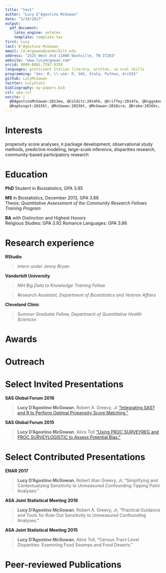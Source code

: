 ```yaml
---
title: "test"
author: "Lucy D’Agostino McGowan"
date: "3/24/2017"
output:
  pdf_document:
    latex_engine: xelatex
    template: template.tex
first: Lucy
last: D'Agostino McGowan
email: ld.mcgowan@vanderbilt.edu
address: "2525 West End 11000 Nashville, TN 37203"
website: "www.lucymcgowan.com"
orcid: 0000-0001-7297-9359
languages: proficient Italian literary, written, \& oral skills 
programming: "dev: R, \\ use: R, SAS, Stata, Python, ArcGIS" 
github: LucyMcGowan
twitter: LucyStats
bibliography: my-papers.bib
csl: apa.csl
nocite: |
  @DAgostinoMcGowan:2013ew, @Colditz:2014hh, @Griffey:2014fa, @DiggsAndrews:2014fb, @Fisher:2014jt,
  @Kaphingst:2015kl, @McGowan:2015bt, @McGowan:2016ira, @Drake:2016ks, @Chen:2015ki
---
```


# Interests
propensity score analyses, `R` package development, observational study methods, predictive modeling, large-scale inference, disparities research, community-based participatory research

# Education
**PhD** Student in Biostatistics, GPA 3.95 \fn{Vanderbilt University}  

**MS**  in Biostatistics, December 2013, GPA 3.88 \fn{Washington University School of Medicine}    
Thesis: *Quantitative Assessment of the Community Research Fellows Training Program*

**BA** with Distinction and Highest Honors \fn{University of North Carolina at Chapel Hill}  
Religious Studies: GPA 3.92 Romance Languages: GPA 3.86  

# Research experience
**RStudio**

>*Intern under Jenny Bryan* \fn{2017-present}

**Vanderbilt University**   

> *NIH Big Data to Knowledge Training Fellow* \fn{2016-present}

> *Research Assistant, Department of Biostatistics and Veteran Affairs* \fn{2015-2016}

**Cleveland Clinic**  

> *Summer Graduate Fellow, Department of Quantitative Health Sciences* \fn{2015}


# Awards
\begin{tabbing}
2016\hspace*{1.3cm}\= First Place, GSS Student Data Challenge, ASA Joint Statistical Meeting\\
2016\>Second Place, SPAAC Poster Competition, ASA Joint Statistical Meeting\\
2016\> Southern Startup Internship Program in Data Science (South BDHub) \\
2015\>First Place, GSS Student Data Challenge, ASA Joint Statistical Meeting\\
2013\> Best Contributed Paper in the Statistics and Data Analysis SAS Global Forum\\
2013\> First Place, Student Research Competition, 141st APHA Annual Meeting\\
2013\>Ellis R. Ott Scholarship: ASQ Statistics Division \\
2012\>Gertrude M. Cox Scholarship for Women in Statistics Honorable Mention\\
\end{tabbing}

# Outreach
\begin{tabbing}
2016-2017\hspace*{.5cm}\=R-Ladies Nashville, co-founder\\
2016-2017\>  Graduate Student Council, President\\
2016-2017\> Biostatistics Graduate Student Association, Vice President\\
2015-2017\> Tennessee Office of Refugees, Tutor\\
2015 \> Scholarship of Teaching and Learning, Scholar\\
2014-2015\> Graduate Student Council, Vice President of Social Affairs \\
\end{tabbing}

\newgeometry{left=2cm,top=2cm,right=2cm,bottom=2.5cm}

# Select Invited Presentations
**SAS Global Forum 2016** \fn{Oral Presentation} 

> **Lucy D'Agostino McGowan**, Robert A. Greevy, Jr ["Integrating SAS? and R to Perform Optimal Propensity Score Matching."](http://support.sas.com/resources/papers/proceedings16/11420-2016.pdf)

**SAS Global Forum 2015** \fn{Oral Presentation}  

> **Lucy D'Agostino McGowan**, Alice Toll ["Using PROC SURVEYREG and PROC SURVEYLOGISTIC to Assess Potential Bias."](http://support.sas.com/resources/papers/proceedings15/3320-2015.pdf)

# Select Contributed Presentations

**ENAR 2017** \fn{Oral Presentation}  

> **Lucy D'Agostino McGowan**, Robert Alan Greevy, Jr, "Simplifying and Contextualizing Sensitivity to Unmeasured Confounding Tipping Point Analyses."

**ASA Joint Statistical Meeting 2016** \fn{Poster} 

> **Lucy D'Agostino McGowan**, Robert A. Greevy, Jr, "Practical Guidance and Tools for Rule-Out Sensitivity to Unmeasured Confounding Analyses."
	
**ASA Joint Statistical Meeting 2015** \fn{Oral Presentation and Poster}  

> **Lucy D'Agostino McGowan**, Alice Toll, "Census Tract-Level Disparities: Examining Food Swamps and Food Deserts."


# Peer-reviewed Publications 
\vspace{.01cm}
